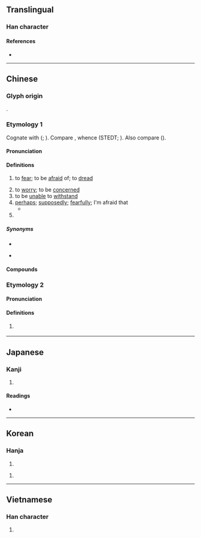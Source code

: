 {{character info}}
==Translingual==
{{stroke order|strokes=8}}

===Han character===
{{Han char|rn=61|rad=心|as=05|sn=8|four=96000|canj=PHA|ids=⿰忄白}}

====References====
* {{Han ref|kx=0380.160|dkj=10448|dj=0708.160|hdz=42287.010|uh=6015|ud=24597|bh=A9C8|bd=43464}}

----

==Chinese==
{{zh-forms}}

===Glyph origin===
{{Han etym}}
{{Han compound|心|白|ls=psc|c1=s|c2=p|t1=heart}}.

===Etymology 1===
Cognate with {{och-l|怖}} ({{zh-ref|Wang, 1982}}; {{zh-ref|Schuessler, 2007}}). Compare {{cog|tbq-kuk-pro|*phoo(k/ŋ)||to startle; to alarm; to wake up}}, whence {{cog|lus|phâwk||to startle; to frighten}} (STEDT; {{zh-ref|Schuessler, 2007}}). Also compare {{cog|mkh-mnc-pro|*phiic||to be afraid}} ({{zh-ref|Schuessler, 2007}}).

====Pronunciation====
{{zh-pron
|m=pà
|m-s=pa4
|dg=па3
|c=paa3
|c-t=pa1
|g=pa3
|h=pfs=pha;gd=pa4
|j=pa3
|mb=pa̿
|md=pá
|mn=ml,twv:phàⁿ/tw:phà
|mn-t=pan3
|w=2pho
|x=pa4
|mc=1
|oc=1
|ma=y
|ca=LL-Q9186-Justinrleung-怕.wav
|cat=v,adv,pn
}}

====Definitions====
{{zh-hanzi}}

# to [[fear]]; to be [[afraid]] of; to [[dread]]
#: {{zh-x|不要 怕！|Don't be afraid!}}
#: {{zh-x|怕 針 怕 血|to '''fear''' needles and blood|C}}
#: {{zh-x|佢 已經 怕 咗 你。|He/she already dreads you|C}}
# to [[worry]]; to be [[concern]]ed
# to be [[unable]] to [[withstand]]
# [[perhaps]]; [[supposedly]]; [[fearfully]]; I'm afraid that
#* {{zh-x|我 自己 確信，我 是 贊成 世界語 的，贊成 的 時候 也 很 早，怕 有 @20 來 年 吧。||ref='''1936''' [2011], {{w|Lu Xun}}, in {{lang|zh|李新宇}}, {{lang|zh|周海婴}} (ed.), {{lang|zh|鲁迅大全集（第10卷）}}, Wuhan: {{lang|zh|长江文艺出版社}}, p. 182}}
# {{surname|zh}}

=====Synonyms=====
* {{sense|to fear}}
{{zh-syn-saurus|害怕}}
{{zh-dial|害怕}}
* {{sense|to worry}}
{{zh-syn-saurus|擔心}}

====Compounds====
{{zh-der|不怕|不怕臊|受怕擔憂|只怕|可怕|哪怕|嚇怕|害怕|後怕|心驚膽怕|怕三怕四|怕不|怕不大|怕不待|怕不是|怕不道|怕事|怕人|怕人子|怕人設設|怕勢勢|怕怕|怕怖|怕懼|怕敢|怕是|怕死貪生|怕生|怕硬欺軟|怕羞|怕臊|怕道|怕長怕短|恐怕|懼怕|拈輕怕重|擔驚受怕|敢怕|欺善怕惡|欺軟怕硬|深怕|生怕|耽驚受怕|貪生怕死|那怕|駭怕|驚怕|鬼怕惡人}}

===Etymology 2===

====Pronunciation====
{{zh-pron
|m=bó
|mc=2
|oc=2
|cat=a
}}

====Definitions====
{{zh-hanzi}}

# {{lb|zh|literary}} {{zh-alt-form|泊|[[indifferent]] to [[fame]] or [[gain]]}}

{{zh-cat|Beginning|Elementary|Emotions}}

----

==Japanese==

===Kanji===
{{ja-kanji|grade=|rs=心05}}

# {{rfdef|ja|sort=心05}}

====Readings====
* {{ja-readings
|goon=へ
|kanon=は
|kun=おそ-れる
}}

----

==Korean==

===Hanja===
{{ko-hanja|두려워하다|두려워할|파}}

# {{rfdef|ko|sort=心05}}

{{ko-hanja|담담하다|담담할|백}}

# {{rfdef|ko|sort=心05}}

----

==Vietnamese==

===Han character===
{{vi-readings|reading=phạ|rs=心05}}

# {{rfdef|vi|sort=心05}}